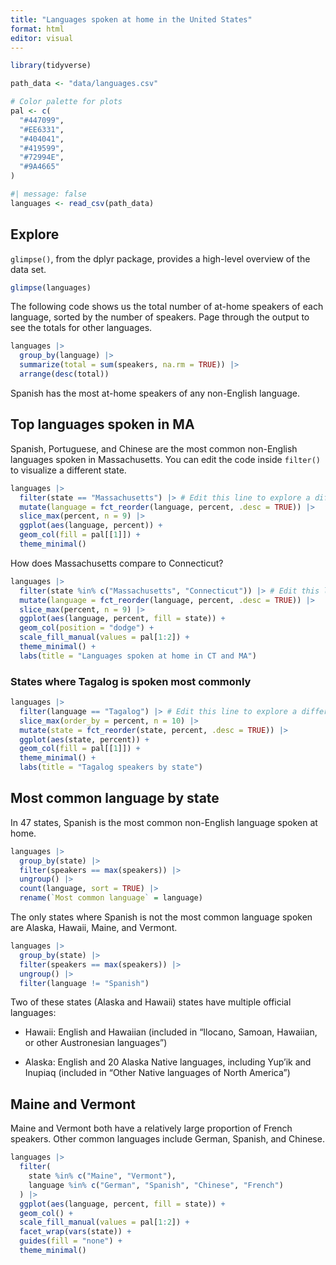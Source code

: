 ```yaml
---
title: "Languages spoken at home in the United States"
format: html
editor: visual
---
```


```r

library(tidyverse)

path_data <- "data/languages.csv"

# Color palette for plots
pal <- c(
  "#447099",
  "#EE6331",
  "#404041",
  "#419599",
  "#72994E",
  "#9A4665"
)
```

```r
#| message: false
languages <- read_csv(path_data) 
```

## Explore

`glimpse()`, from the dplyr package, provides a high-level overview of the data set.

```r
glimpse(languages)
```

The following code shows us the total number of at-home speakers of each language, sorted by the number of speakers. Page through the output to see the totals for other languages.

```r
languages |>
  group_by(language) |>
  summarize(total = sum(speakers, na.rm = TRUE)) |>
  arrange(desc(total))
```

Spanish has the most at-home speakers of any non-English language.

## Top languages spoken in MA

Spanish, Portuguese, and Chinese are the most common non-English languages spoken in Massachusetts. You can edit the code inside `filter()` to visualize a different state.

```r
languages |>
  filter(state == "Massachusetts") |> # Edit this line to explore a different state
  mutate(language = fct_reorder(language, percent, .desc = TRUE)) |>
  slice_max(percent, n = 9) |>
  ggplot(aes(language, percent)) +
  geom_col(fill = pal[[1]]) +
  theme_minimal()
```

How does Massachusetts compare to Connecticut?

```r
languages |>
  filter(state %in% c("Massachusetts", "Connecticut")) |> # Edit this line to compare other states
  mutate(language = fct_reorder(language, percent, .desc = TRUE)) |>
  slice_max(percent, n = 9) |>
  ggplot(aes(language, percent, fill = state)) +
  geom_col(position = "dodge") +
  scale_fill_manual(values = pal[1:2]) +
  theme_minimal() +
  labs(title = "Languages spoken at home in CT and MA")
```

### States where Tagalog is spoken most commonly

```r
languages |> 
  filter(language == "Tagalog") |> # Edit this line to explore a different language
  slice_max(order_by = percent, n = 10) |> 
  mutate(state = fct_reorder(state, percent, .desc = TRUE)) |> 
  ggplot(aes(state, percent)) +
  geom_col(fill = pal[[1]]) +
  theme_minimal() +
  labs(title = "Tagalog speakers by state")
```

## Most common language by state

In 47 states, Spanish is the most common non-English language spoken at home.

```r
languages |> 
  group_by(state) |> 
  filter(speakers == max(speakers)) |> 
  ungroup() |> 
  count(language, sort = TRUE) |> 
  rename(`Most common language` = language)
```

The only states where Spanish is not the most common language spoken are Alaska, Hawaii, Maine, and Vermont.

```r
languages |> 
  group_by(state) |> 
  filter(speakers == max(speakers)) |> 
  ungroup() |> 
  filter(language != "Spanish")
```

Two of these states (Alaska and Hawaii) states have multiple official languages:

-   Hawaii: English and Hawaiian (included in "Ilocano, Samoan, Hawaiian, or other Austronesian languages")

-   Alaska: English and 20 Alaska Native languages, including Yup'ik and Inupiaq (included in "Other Native languages of North America")

## Maine and Vermont

Maine and Vermont both have a relatively large proportion of French speakers. Other common languages include German, Spanish, and Chinese.

```r
languages |> 
  filter(
    state %in% c("Maine", "Vermont"),
    language %in% c("German", "Spanish", "Chinese", "French") 
  ) |> 
  ggplot(aes(language, percent, fill = state)) +
  geom_col() +
  scale_fill_manual(values = pal[1:2]) +
  facet_wrap(vars(state)) +
  guides(fill = "none") +
  theme_minimal()
```
